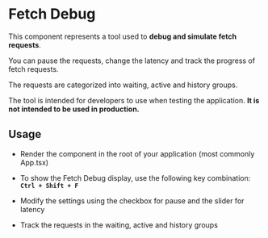 

# Fetch Debug

This component represents a tool used to **debug and simulate fetch requests**.

You can pause the requests, change the latency and track the progress of fetch requests.

The requests are categorized into waiting, active and history groups.

The tool is intended for developers to use when testing the application. **It is not intended to be used in production.**

## Usage

 - Render the component in the root of your application (most commonly App.tsx)

 - To show the Fetch Debug display, use the following key combination: **`Ctrl + Shift + F`**

 - Modify the settings using the checkbox for pause and the slider for latency

 - Track the requests in the waiting, active and history groups


<Stories includePrimary={true} />

